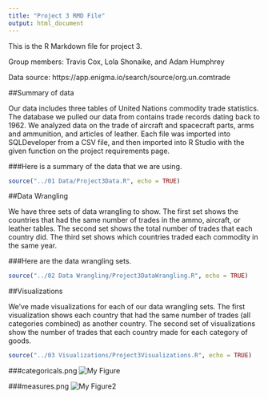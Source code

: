 ```yaml
---
title: "Project 3 RMD File"
output: html_document
---
```


This is the R Markdown file for project 3.

Group members: Travis Cox, Lola Shonaike, and Adam Humphrey

Data source: https://app.enigma.io/search/source/org.un.comtrade

##Summary of data

Our data includes three tables of United Nations commodity trade statistics. The database we pulled our data from contains trade records dating back to 1962. We analyzed data on the trade of aircraft and spacecraft parts, arms and ammunition, and articles of leather. Each file was imported into SQLDeveloper from a CSV file, and then imported into R Studio with the given function on the project requirements page.

###Here is a summary of the data that we are using.
```r
source("../01 Data/Project3Data.R", echo = TRUE)
```

##Data Wrangling

We have three sets of data wrangling to show. The first set shows the countries that had the same number of trades in the ammo, aircraft, or leather tables. The second set shows the total number of trades that each country did. The third set shows which countries traded each commodity in the same year.

###Here are the data wrangling sets.
```r
source("../02 Data Wrangling/Project3DataWrangling.R", echo = TRUE)
```

##Visualizations

We've made visualizations for each of our data wrangling sets. The first visualization shows each country that had the same number of trades (all categories combined) as another country. The second set of visualizations show the number of trades that each country made for each category of goods. 

```r
source("../03 Visualizations/Project3Visualizations.R", echo = TRUE)
```


###categoricals.png
![My Figure](./categoricals.png)

###measures.png
![My Figure2](./measures.png)
